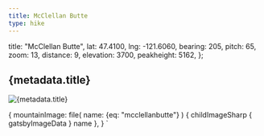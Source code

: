```yaml
---
title: McClellan Butte
type: hike
---
```


  title: "McClellan Butte",
  lat: 47.4100,
  lng: -121.6060,
  bearing: 205,
  pitch: 65,
  zoom: 13,
  distance: 9,
  elevation: 3700,
  peakheight: 5162,
};


<SEO title={metadata.title} />

<h2>{metadata.title}</h2>

<Map title={metadata.title} 
  Lat={metadata.lat} Lng={metadata.lng} 
  bearing={metadata.bearing} pitch={metadata.pitch} zoom={metadata.zoom} />

<HikeData 
  title="McClellan Butte trail"
  alltrailsurl="https://www.alltrails.com/trail/us/washington/mcclellan-butte-trail?u=i " 
  wtaurl="https://www.wta.org/go-hiking/hikes/mcclellan-butte" 
  distance={metadata.distance} 
  elevation={metadata.elevation} 
  peakheight={metadata.peakheight} />

<Image img={props.data} alt={metadata.title} description="View from McClellan Butte, above the clouds" />

  {
    mountainImage: file(
      name: {eq: "mcclellanbutte"}
      ) {
      childImageSharp {
        gatsbyImageData
      }
      name
    },
  }
`